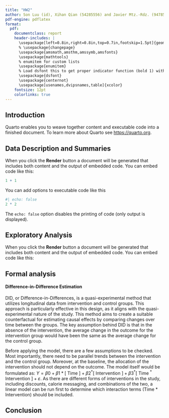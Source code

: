 ```yaml
---
title: "HW2"
author: Son Luu (id), Xihan Qian (54285556) and Javier Mtz.-Rdz. (94785938)
pdf-engine: pdflatex
format: 
  pdf:
    documentclass: report
    header-includes: |
      \usepackage[left=0.8in,right=0.8in,top=0.7in,footskip=1.5pt]{geometry} 
      % \usepackage{changepage}
      \usepackage{amsmath,amsthm,amssymb,amsfonts}
      \usepackage{mathtools}
      % enumitem for custom lists
      \usepackage{enumitem}
      % Load dsfont this to get proper indicator function (bold 1) with      \mathds{1}:
      \usepackage{dsfont}
      \usepackage{centernot}
      \usepackage[usenames,dvipsnames,table]{xcolor}
    fontsize: 12pt
    colorlinks: true
---
```


## Introduction

Quarto enables you to weave together content and executable code into a finished document. To learn more about Quarto see <https://quarto.org>.

## Data Description and Summaries

When you click the **Render** button a document will be generated that includes both content and the output of embedded code. You can embed code like this:

```r
1 + 1
```

You can add options to executable code like this

```r
#| echo: false
2 * 2
```

The `echo: false` option disables the printing of code (only output is displayed).

## Exploratory Analysis

When you click the **Render** button a document will be generated that includes both content and the output of embedded code. You can embed code like this:



## Formal analysis

#### Difference-in-Difference Estimation

DID, or Difference-in-Differences, is a quasi-experimental method that utilizes longitudinal data from intervention and control groups. This approach is particularly effective in this design, as it aligns with the quasi-experimental nature of the study. This method aims to create a suitable counterfactual for estimating causal effects by comparing changes over time between the groups. The key assumption behind DID is that in the absence of the intervention, the average change in the outcome for the intervention group would have been the same as the average change for the control group. 

Before applying the model, there are a few assumptions to be checked. Most importantly, there need to be parallel trends between the intervention and the control group. Moreover, at the baseline, the allocation of the intervention should not depend on the outcome. The model itself would be formulated as: $Y=\beta 0+\beta 1 *[\text { Time }]+\beta 2^*[\text { Intervention }]+\beta 3^*\left[\text { Time }{ }^* \text { Intervention }\right]+\varepsilon$. As there are different forms of interventions in the study, including discounts, calorie messaging, and combinations of the two, a linear model can be run first to determine which interaction terms (Time * Intervention) should be included. 

## Conclusion



